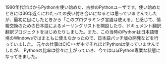 1990年代半ばからPythonを使い始めた、古参のPythonユーザです。使い始めたときには30年近くにわたっての長い付き合いになるとは思っていませんでしたが、最初に目にしたときから「このプログラミング言語は使える」と感じて、情報交換のための日本語によるメーリングリストを開設したり、ドキュメント翻訳翻訳プロジェクトをはじめたりしました。また、この当時のPythonは日本語環境のWindowsではまともに使えなかったので、日本語パッチ版の開発などを行っていました。
元々の仕事はC/C++が主でそれほどPythonは使っていませんでしたが、 Pythonの比率は徐々に上がっていき、今ではほぼPython専業な状態になってきました。